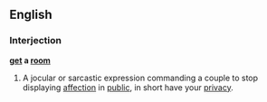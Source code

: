 ==English==

===Interjection===
'''[[get]] a [[room]]'''

# {{idiomatic|slang}} A jocular or sarcastic expression commanding a couple to stop displaying [[affection]] in [[public]], in short have your [[privacy]].
